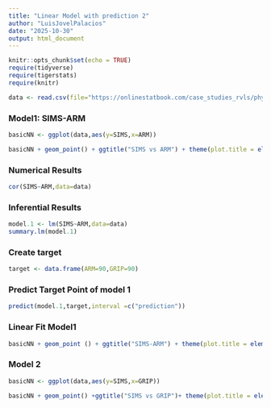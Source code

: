 ```yaml
---
title: "Linear Model with prediction 2"
author: "LuisJovelPalacios"
date: "2025-10-30"
output: html_document
---
```


```r
knitr::opts_chunk$set(echo = TRUE)
require(tidyverse)
require(tigerstats)
require(knitr)

data <- read.csv(file="https://onlinestatbook.com/case_studies_rvls/physical_strength/data.txt",sep="",header=TRUE)  
```

### Model1: SIMS-ARM

```r
basicNN <- ggplot(data,aes(y=SIMS,x=ARM))
```


```r
basicNN + geom_point() + ggtitle("SIMS vs ARM") + theme(plot.title = element_text(hjust = 0.5, size = 20))
```

### Numerical Results

```r
cor(SIMS~ARM,data=data)
```


### Inferential Results 

```r
model.1 <- lm(SIMS~ARM,data=data)
summary.lm(model.1)
```

### Create target

```r
target <- data.frame(ARM=90,GRIP=90)
```

### Predict Target Point of model 1

```r
predict(model.1,target,interval =c("prediction"))
```

### Linear Fit Model1

```r
basicNN + geom_point () + ggtitle("SIMS-ARM") + theme(plot.title = element_text(hjust = 0.5, size = 20)) + geom_smooth(method = lm)
```

### Model 2 

```r
basicNN <- ggplot(data,aes(y=SIMS,x=GRIP))
```

```r
basicNN + geom_point() +ggtitle("SIMS vs GRIP")+ theme(plot.title = element_text(hjust=0.5,size=20))
```




